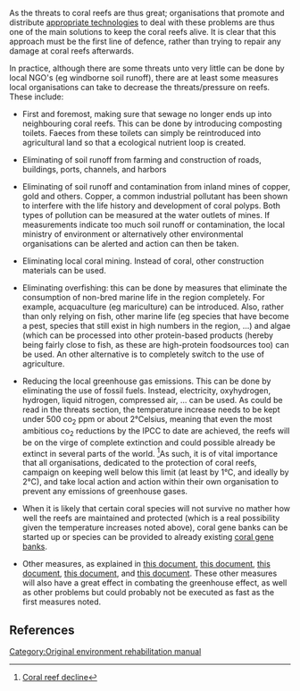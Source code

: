 As the threats to coral reefs are thus great; organisations that promote and distribute [[appropriate technologies]] to deal with these problems are thus one of the main solutions to keep the coral reefs alive. It is clear that this approach must be the first line of defence, rather than trying to repair any damage at coral reefs afterwards.

In practice, although there are some threats unto very little can be done by local NGO's (eg windborne soil runoff), there are at least some measures local organisations can take to decrease the threats/pressure on reefs. These include:

*First and foremost, making sure that sewage no longer ends up into neighbouring coral reefs. This can be done by introducing composting toilets. Faeces from these toilets can simply be reintroduced into agricultural land so that a ecological nutrient loop is created.

* Eliminating of soil runoff from farming and construction of roads, buildings, ports, channels, and harbors

*Eliminating of soil runoff and contamination from inland mines of copper, gold and others. Copper, a common industrial pollutant has been shown to interfere with the life history and development of coral polyps. Both types of pollution can be measured at the water outlets of mines. If measurements indicate too much soil runoff or contamination, the local ministry of environment or alternatively other environmental organisations can be alerted and action can then be taken. 

*Eliminating local coral mining. Instead of coral, other construction materials can be used.

*Eliminating overfishing: this can be done by measures that eliminate the consumption of non-bred marine life in the region completely. For example, acquaculture (eg mariculture) can be introduced. Also, rather than only relying on fish, other marine life (eg species that have become a pest, species that still exist in high numbers in the region, ...) and algae (which can be processed into other protein-based products (hereby being fairly close to fish, as these are high-protein foodsources too) can be used. An other alternative is to completely switch to the use of agriculture.

*Reducing the local greenhouse gas emissions. This can be done by eliminating the use of fossil fuels. Instead, electricity, oxyhydrogen, hydrogen, liquid nitrogen, compressed air, ... can be used. As could be read in the threats section, the temperature increase needs to be kept under 500 co<sub>2</sub> ppm or about 2°Celsius, meaning that even the most ambitious co<sub>2</sub> reductions by the IPCC to date are achieved, the reefs will be on the virge of complete extinction and could possible already be extinct in several parts of the world. <ref>[http://ipsnews.net/news.asp?idnews=40021 Coral reef decline]</ref>As such, it is of vital importance that all organisations, dedicated to the protection of coral reefs, campaign on keeping well below this limit (at least by 1°C, and ideally by 2°C), and take local action and action within their own organisation to prevent any emissions of greenhouse gases.

*When it is likely that certain coral species will not survive no mather how well the reefs are maintained and protected (which is a real possibility given the temperature increases noted above), coral gene banks can be started up or species can be provided to already existing [http://en.wikipedia.org/wiki/Gene_bank coral gene banks]. 

* Other measures, as explained in [http://docs.google.com/Doc?id=dcwtr665_9d8pdwh this document], [http://docs.google.com/Doc?id=dcwtr665_4ds2cq7 this document], [http://docs.google.com/Doc?docid=dcwtr665_5hdz48t this document], [http://docs.google.com/Doc?id=dcwtr665_164g68j2h this document], and [http://docs.google.com/Doc?id=dcwtr665_162gcnskt this document]. These other measures will also have a great effect in combating the greenhouse effect, as well as other problems but could probably not be executed as fast as the first measures noted.

==References==
{{reflist}}

[[Category:Original environment rehabilitation manual]]